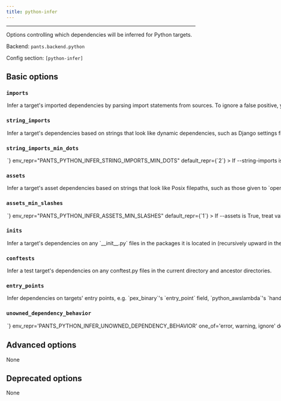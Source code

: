 ```yaml
---
title: python-infer
---
```



---

Options controlling which dependencies will be inferred for Python targets.

Backend: <span className="color--primary">`pants.backend.python`</span>

Config section: <span className="color--primary">`[python-infer]`</span>

<span className={styles.options}>

## Basic options

### `imports`

<Option
  cli_repr={`--[no-]python-infer-imports`}
  env_repr='PANTS_PYTHON_INFER_IMPORTS'
  default_repr={`True`}
>
Infer a target&#x27;s imported dependencies by parsing import statements from sources.

To ignore a false positive, you can either put `# pants: no-infer-dep` on the line of the import or put `!{bad_address}` in the `dependencies` field of your target.

</Option>

### `string_imports`

<Option
  cli_repr={`--[no-]python-infer-string-imports`}
  env_repr='PANTS_PYTHON_INFER_STRING_IMPORTS'
  default_repr={`False`}
>
Infer a target&#x27;s dependencies based on strings that look like dynamic dependencies, such as Django settings files expressing dependencies as strings.

To ignore any false positives, put `!{bad_address}` in the `dependencies` field of your target.

</Option>

### `string_imports_min_dots`

<Option
  cli_repr={`--python-infer-string-imports-min-dots=<int>`}
  env_repr="PANTS_PYTHON_INFER_STRING_IMPORTS_MIN_DOTS"
  default_repr={`2`}
>
  If --string-imports is True, treat valid-looking strings with at least this
  many dots in them as potential dynamic dependencies. E.g., `'foo.bar.Baz'`
  will be treated as a potential dependency if this option is set to 2 but not
  if set to 3.
</Option>

### `assets`

<Option
  cli_repr={`--[no-]python-infer-assets`}
  env_repr="PANTS_PYTHON_INFER_ASSETS"
  default_repr={`False`}
>
  Infer a target&#x27;s asset dependencies based on strings that look like Posix
  filepaths, such as those given to `open` or `pkgutil.get_data`. To ignore any
  false positives, put `!{bad_address}` in the `dependencies` field of your
  target.
</Option>

### `assets_min_slashes`

<Option
  cli_repr={`--python-infer-assets-min-slashes=<int>`}
  env_repr="PANTS_PYTHON_INFER_ASSETS_MIN_SLASHES"
  default_repr={`1`}
>
  If --assets is True, treat valid-looking strings with at least this many
  forward slash characters as potential assets. E.g. `'data/databases/prod.db'`
  will be treated as a potential candidate if this option is set to 2 but not to
  3.
</Option>

### `inits`

<Option
  cli_repr={`--[no-]python-infer-inits`}
  env_repr='PANTS_PYTHON_INFER_INITS'
  default_repr={`False`}
>
Infer a target&#x27;s dependencies on any `__init__.py` files in the packages it is located in (recursively upward in the directory structure).

Even if this is disabled, Pants will still include any ancestor `__init__.py` files, only they will not be &#x27;proper&#x27; dependencies, e.g. they will not show up in `/home/josh/work/scie-pants/dist/scie-pants-linux-x86_64 dependencies` and their own dependencies will not be used.

If you have empty `__init__.py` files, it&#x27;s safe to leave this option off; otherwise, you should enable this option.

</Option>

### `conftests`

<Option
  cli_repr={`--[no-]python-infer-conftests`}
  env_repr="PANTS_PYTHON_INFER_CONFTESTS"
  default_repr={`True`}
>
  Infer a test target&#x27;s dependencies on any conftest.py files in the
  current directory and ancestor directories.
</Option>

### `entry_points`

<Option
  cli_repr={`--[no-]python-infer-entry-points`}
  env_repr="PANTS_PYTHON_INFER_ENTRY_POINTS"
  default_repr={`True`}
>
  Infer dependencies on targets&#x27; entry points, e.g. `pex_binary`&#x27;s
  `entry_point` field, `python_awslambda`&#x27;s `handler` field and
  `python_distribution`&#x27;s `entry_points` field.
</Option>

### `unowned_dependency_behavior`

<Option
  cli_repr={`--python-infer-unowned-dependency-behavior=<UnownedDependencyUsage>`}
  env_repr='PANTS_PYTHON_INFER_UNOWNED_DEPENDENCY_BEHAVIOR'
  one_of='error, warning, ignore'
  default_repr={`ignore`}
>
How to handle imports that don&#x27;t have an inferrable owner.

Usually when an import cannot be inferred, it represents an issue like Pants not being properly configured, e.g. targets not set up. Often, missing dependencies will result in confusing runtime errors like `ModuleNotFoundError`, so this option can be helpful to error more eagerly.

To ignore any false positives, either add `# pants: no-infer-dep` to the line of the import or put the import inside a `try: except ImportError:` block.

</Option>

## Advanced options

None

## Deprecated options

None

</span>

